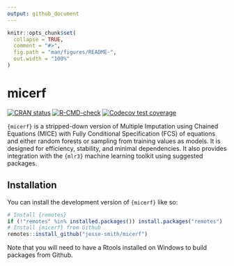 ```yaml
---
output: github_document
---
```


<!-- README.md is generated from README.Rmd. Please edit that file -->

```r
knitr::opts_chunk$set(
  collapse = TRUE,
  comment = "#>",
  fig.path = "man/figures/README-",
  out.width = "100%"
)
```

# micerf

<!-- badges: start -->
[![CRAN status](https://www.r-pkg.org/badges/version/micerf)](https://CRAN.R-project.org/package=micerf)
[![R-CMD-check](https://github.com/jesse-smith/micerf/actions/workflows/R-CMD-check.yaml/badge.svg)](https://github.com/jesse-smith/micerf/actions/workflows/R-CMD-check.yaml)
[![Codecov test coverage](https://codecov.io/gh/jesse-smith/micerf/branch/main/graph/badge.svg)](https://app.codecov.io/gh/jesse-smith/micerf?branch=main)
<!-- badges: end -->

`{micerf}` is a stripped-down version of Multiple Imputation using
Chained Equations (MICE) with Fully Conditional Specification (FCS) of
equations and either random forests or sampling from training values as models.
It is designed for efficiency, stability, and minimal dependencies. It also
provides integration with the `{mlr3}` machine learning toolkit using suggested
packages.

## Installation

You can install the development version of `{micerf}` like so:

``` r
# Install {remotes}
if (!"remotes" %in% installed.packages()) install.packages("remotes")
# Install {micerf} from Github
remotes::install_github("jesse-smith/micerf")
```

Note that you will need to have a Rtools installed on Windows to build packages
from Github.
